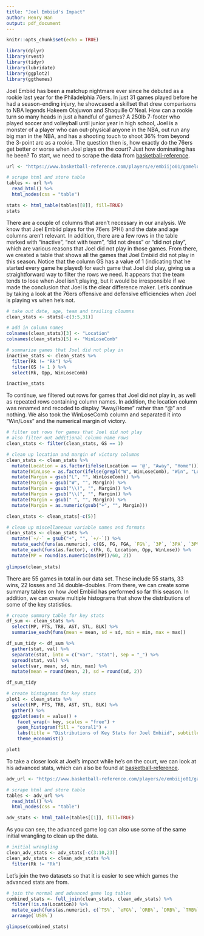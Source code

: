 ```yaml
---
title: "Joel Embiid's Impact"
author: Henry Han
output: pdf_document
---
```


```r
knitr::opts_chunk$set(echo = TRUE)
```

```r
library(dplyr)
library(rvest)
library(tidyr)
library(lubridate)
library(ggplot2)
library(ggthemes)
```

Joel Embiid has been a matchup nightmare ever since he debuted as a rookie last year for the Philadelphia 76ers. In just 31 games played before he had a season-ending injury, he showcased a skillset that drew comparisons to NBA legends Hakeem Olajuwon and Shaquille O'Neal. How can a rookie turn so many heads in just a handful of games? A 250lb 7-footer who played soccer and volleyball until junior year in high school, Joel is a monster of a player who can out-physical anyone in the NBA, out run any big man in the NBA, and has a shooting touch to shoot 36% from beyond the 3-point arc as a rookie. The question then is, how exactly do the 76ers get better or worse when Joel plays on the court? Just how dominating has he been? To start, we need to scrape the data from [basketball-reference](https://www.basketball-reference.com/players/e/embiijo01/gamelog/2018/).

```r
url <- "https://www.basketball-reference.com/players/e/embiijo01/gamelog/2018/"

# scrape html and store table
tables <- url %>%
  read_html() %>%
  html_nodes(css = "table")

stats <- html_table(tables[[8]], fill=TRUE)
stats
```

There are a couple of columns that aren't necessary in our analysis. We know that Joel Embiid plays for the 76ers (PHI) and the date and age columns aren't relevant. In addition, there are a few rows in the table marked with "inactive", "not with team", "did not dress" or "did not play", which are various reasons that Joel did not play in those games. From there, we created a table that shows all the games that Joel Embiid did not play in this season. Notice that the column GS has a value of 1 (indicating that he started every game he played) for each game that Joel did play, giving us a straightforward way to filter the rows we need. It appears that the team tends to lose when Joel isn't playing, but it would be irresponsible if we made the conclusion that Joel is the clear difference maker. Let's continue by taking a look at the 76ers offensive and defensive efficiencies when Joel is playing vs when he's not. 

```r
# take out date, age, team and trailing cloumns
clean_stats <- stats[-c(3:5,31)]

# add in column names
colnames(clean_stats)[3] <- "Location"
colnames(clean_stats)[5] <- "WinLoseComb"

# summarize games that Joel did not play in
inactive_stats <- clean_stats %>%
  filter(Rk != "Rk") %>%
  filter(GS != 1 ) %>%
  select(Rk, Opp, WinLoseComb)

inactive_stats

```

To continue, we filtered out rows for games that Joel did not play in, as well as repeated rows containing column names. In addition, the location column was renamed and recoded to display "Away/Home" rather than "@" and nothing. We also took the WinLoseComb column and separated it into "Win/Loss" and the numerical margin of victory. 

```r
# filter out rows for games that Joel did not play
# also filter out additional column name rows
clean_stats <- filter(clean_stats, GS == 1)

# clean up location and margin of victory columns
clean_stats <- clean_stats %>%
  mutate(Location = as.factor(ifelse(Location == '@', "Away", "Home"))) %>%
  mutate(WinLose = as.factor(ifelse(grepl("W", WinLoseComb), "Win", "Lose"))) %>%
  mutate(Margin = gsub("L", "", WinLoseComb)) %>%
  mutate(Margin = gsub("W", "", Margin)) %>%
  mutate(Margin = gsub("\\)", "", Margin)) %>%
  mutate(Margin = gsub("\\(", "", Margin)) %>%
  mutate(Margin = gsub(" ", "", Margin)) %>%
  mutate(Margin = as.numeric(gsub("+", "", Margin)))

clean_stats <- clean_stats[-c(5)]

# clean up miscellaneous variable names and formats
clean_stats <- clean_stats %>%
  mutate(`+/-` = gsub("+", "", `+/-`)) %>%
  mutate_each(funs(as.numeric), c(GS, FG, FGA, `FG%`, `3P`, `3PA`, `3P%`, FT, FTA, `FT%`, ORB, DRB, TRB, AST, STL, BLK, TOV, PF, PTS, GmSc, `+/-`, Margin)) %>%
  mutate_each(funs(as.factor), c(Rk, G, Location, Opp, WinLose)) %>%
  mutate(MP = round(as.numeric(ms(MP))/60, 2))
  
glimpse(clean_stats)

```

There are 55 games in total in our data set. These include 55 starts, 33 wins, 22 losses and 34 double-doubles. From there, we can create some summary tables on how Joel Embiid has performed so far this season. In addition, we can create multiple histograms that show the distributions of some of the key statistics. 

```r
# create summary table for key stats
df_sum <- clean_stats %>%
  select(MP, PTS, TRB, AST, STL, BLK) %>% 
  summarise_each(funs(mean = mean, sd = sd, min = min, max = max))

df_sum_tidy <- df_sum %>% 
  gather(stat, val) %>%
  separate(stat, into = c("var", "stat"), sep = "_") %>%
  spread(stat, val) %>%
  select(var, mean, sd, min, max) %>%
  mutate(mean = round(mean, 2), sd = round(sd, 2)) 

df_sum_tidy

# create histograms for key stats
plot1 <- clean_stats %>%
  select(MP, PTS, TRB, AST, STL, BLK) %>%
  gather() %>%                             
  ggplot(aes(x = value)) +                     
    facet_wrap(~ key, scales = "free") +   
    geom_histogram(fill = "coral1") + 
    labs(title = "Distributions of Key Stats for Joel Embiid", subtitle = "Data from basketball reference", x = "Value", y = "Count") +
    theme_economist()

plot1

```

To take a closer look at Joel's impact while he's on the court, we can look at his advanced stats, which can also be found at [basketball-reference]("https://www.basketball-reference.com/players/e/embiijo01/gamelog-advanced/2018/"). 

```r
adv_url <- "https://www.basketball-reference.com/players/e/embiijo01/gamelog-advanced/2018/"

# scrape html and store table
tables <- adv_url %>%
  read_html() %>%
  html_nodes(css = "table")

adv_stats <- html_table(tables[[1]], fill=TRUE)

```

As you can see, the advanced game log can also use some of the same initial wrangling to clean up the data. 

```r
# initial wrangling
clean_adv_stats <- adv_stats[-c(3:10,23)]
clean_adv_stats <- clean_adv_stats %>%
  filter(Rk != "Rk")

```

Let's join the two datasets so that it is easier to see which games the advanced stats are from. 

```r
# join the normal and advanced game log tables
combined_stats <- full_join(clean_stats, clean_adv_stats) %>%
  filter(!is.na(Location)) %>%
  mutate_each(funs(as.numeric), c(`TS%`, `eFG%`, `ORB%`, `DRB%`, `TRB%`,`AST%`, `STL%`, `BLK%`, `TOV%`, `USG%`, ORtg, DRtg)) %>%
  arrange(`USG%`)

glimpse(combined_stats)

```
